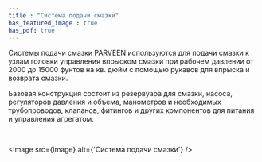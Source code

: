 ```yaml
---
title : "Система подачи смазки"
has_featured_image : true
has_pdf: true
---
```


Системы подачи смазки PARVEEN используются для подачи смазки к узлам головки управления впрыском смазки при рабочем давлении от 2000 до 15000 фунтов на кв. дюйм с помощью рукавов для впрыска и возврата смазки.

Базовая конструкция состоит из резервуара для смазки, насоса, регуляторов давления и объема, манометров и необходимых трубопроводов, клапанов, фитингов и других компонентов для питания и управления агрегатом.

<br />

<Image src={image} alt={'Система подачи смазки'} />